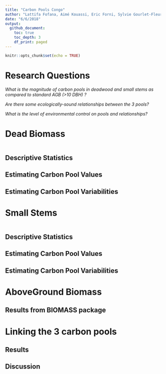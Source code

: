```yaml
---
title: "Carbon Pools Congo"
author: "Lattifa Fofana, Aimé Kouassi, Eric Forni, Sylvie Gourlet-Fleury & Bruno Hérault"
date: "6/6/2018"
output: 
  github_document:
    toc: true
    toc_depth: 3
    df_print: paged
---
```


```r
knitr::opts_chunk$set(echo = TRUE)
```

# Research Questions
*What is the magnitude of carbon pools in deadwood and small stems as compared to standard AGB (>10 DBH) ?*

*Are there some ecologically-sound relationships between the 3 pools?*

*What is the level of environmental control on pools and relationships?*

# Dead Biomass

```r

```

## Descriptive Statistics

## Estimating Carbon Pool Values

## Estimating Carbon Pool Variabilities

# Small Stems

```r

```

## Descriptive Statistics

## Estimating Carbon Pool Values

## Estimating Carbon Pool Variabilities

# AboveGround Biomass

## Results from BIOMASS package

# Linking the 3 carbon pools

## Results

## Discussion



